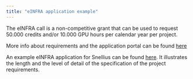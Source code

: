 ```yaml
---
title: "eINFRA application example"
---
```


The eINFRA call is a non-competitive grant that can be used to request 50.000 credits and/or 10.000 GPU hours per calendar year per project.

More info about requirements and the application portal can be found [here](https://www.surf.nl/en/research-it/apply-for-access-to-compute-services)

An example eINFRA application for Snellius can be found [here](https://servicedesk.surf.nl/wiki/pages/viewpage.action?pageId=30660193). It illustrates the length and the level of detail of the specification of the project requirements.